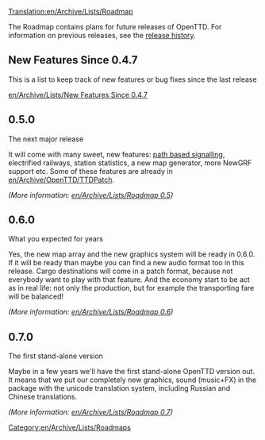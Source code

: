 [[Translation:en/Archive/Lists/Roadmap]]
[[Category:en/Archive/Lists/Roadmaps]]

The Roadmap contains plans for future releases of OpenTTD. For information on previous releases, see the [[en/Archive/OpenTTD/Main Page|release history]].

==New Features Since 0.4.7==

This is a list to keep track of new features or bug fixes since the last release

[[en/Archive/Lists/New Features Since 0.4.7]]

==0.5.0==
The next major release

It will come with many sweet, new features: [[en/Archive/Manual/Yet Another PBS Patch|path based signalling]], electrified railways, station statistics, a new map generator, more NewGRF support etc. Some of these features are already in [[en/Archive/OpenTTD/TTDPatch]].

''(More information: [[en/Archive/Lists/Roadmap 0.5]])''

==0.6.0==
What you expected for years

Yes, the new map array and the new graphics system will be ready in 0.6.0. If it will be ready than maybe you can find a new audio format too in this release. Cargo destinations will come in a patch format, because not everybody want to play with that feature. And the economy start to be act as in real life: not only the production, but for example the transporting fare will be balanced!

''(More information: [[en/Archive/Lists/Roadmap 0.6]])''

==0.7.0==
The first stand-alone version

Maybe in a few years we'll have the first stand-alone OpenTTD version out. It means that we put our completely new graphics, sound (music+FX) in the package with the unicode translation system, including Russian and Chinese translations.

''(More information: [[en/Archive/Lists/Roadmap 0.7]])''